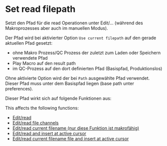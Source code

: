 # Set read filepath

Setzt den Pfad für die read Operationen unter Edit/... (während des Makroprozesses aber auch im manuellen Modus).

Der Pfad wird bei aktivierter Option ``Use current filepath`` auf den gerade aktuellen Pfad gesetzt:
- ohne Makro Prozess/QC Prozess der zuletzt zum Laden oder Speichern verwendete Pfad
- Play Macro auf den result path
- im QC-Prozess auf den dort definierten Pfad (Basispfad, Produktionslos)

Ohne aktivierte Option wird der bei ``Path`` ausgewählte Pfad verwendet. Dieser Pfad muss unter dem Basispfad liegen (base path unter preferences).

Dieser Pfad wirkt sich auf folgende Funktionen aus:

This affects the following functions:
- [Edit/read](/de/help/edit/read-file)
- [Edit/read file channels](/de/help/edit/read-file-channels)
- [Edit/read current filename (nur diese Funktion ist makrofähig)](/de/help/edit/read-file)
- [Edit/read and insert at active cursor](/de/help/edit/read-file-and-insert-at-active-cursor)
- [Edit/read current filename file and insert at active cursor](/de/help/edit/read-file-and-insert-at-active-cursor)

